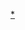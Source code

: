 {{国家排球队
 | bg        = #ff0000
 | fg        = #ffff66 
 | country   = CHN
 | team link = 中國女子排球隊
 | title     = 中国
 | name      = 2009年世界女排大獎賽中國女子排球隊
 | comp      = 2009年世界女排大獎賽国家女子排球队
 | comp link = 2009年世界女排大獎賽
 | p1        = [[李娟 (排球運動員)|李娟]]
 | p2        = [[薛明 (排球運動員)|薛明]]
 | p3        = [[羅瑜]]
 | p4        = [[徐雲麗]]
 | p5        = [[馬蘊雯]]
 | p6        = [[楚金玲]]
 | p8        = [[惠若琪]]
 | p10       = [[王一梅]]
 | p11       = [[魏秋月]]<small>'''(C)'''</small>
 | p12       = [[殷娜]]
 | p16       = [[王茜 (排球運動員)|王茜]]
 | p18       = [[沈靜思]]
 | p20        = [[尹萌]] [[張嫻 (排球運動員)|張嫻]] [[張磊 (排球運動員)|張磊]]（入选） [[曾春蕾]] [[趙燕妮]]
 | coach      = [[蔡斌]]
}}<noinclude>
[[Category:中国国家女子排球队|*]]
</noinclude>
